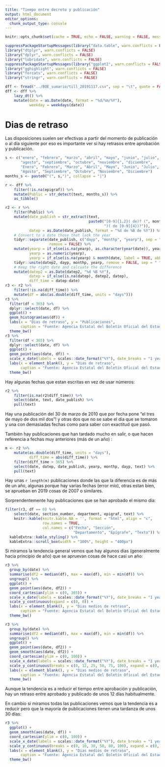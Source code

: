 ```yaml
---
title: "Tiempo entre decreto y publicación"
output: html_document
editor_options: 
  chunk_output_type: console
---
```


```r
knitr::opts_chunk$set(cache = TRUE, echo = FALSE, warning = FALSE, message = FALSE)
```



```r
suppressPackageStartupMessages(library("data.table", warn.conflicts = FALSE))
library("dtplyr", warn.conflicts = FALSE)
library("dplyr", warn.conflicts = FALSE)
library("lubridate", warn.conflicts = FALSE)
suppressPackageStartupMessages(library("ggplot2", warn.conflicts = FALSE))
library("gghighlight", warn.conflicts = FALSE)
library("forcats", warn.conflicts = FALSE)
library("stringr", warn.conflicts = FALSE)

dff <- fread("../BOE_sumario/till_20191117.csv", sep = "\t", quote = FALSE)
dff <- dff %>% 
    lazy_dt() %>% 
    mutate(date = as.Date(date, format = "%d/%m/%Y"),
           weekday = weekdays(date))
```

# Dias de retraso

Las disposiciones suelen ser efectivas a partir del momento de publicación o al día siguiente por eso es importante ver si hay retrasos entre aprobación y publicación. 

```r
s <- c("enero", "febrero", "marzo", "abril", "mayo", "junio", "julio", 
       "agosto", "septiembre", "octubre", "noviembre", "diciembre",
       "Enero", "Febrero", "Marzo", "Abril", "Mayo", "Junio", "Julio", 
       "Agosto", "Septiembre", "Octubre", "Noviembre", "Diciembre")
months_s <- paste0("(", s,")", collapse = "|")

r <- dff %>% 
    filter(!is.na(epigraf)) %>% 
    mutate(Public = str_detect(text, months_s)) %>% 
    as_tibble()

r2 <- r %>% 
    filter(Public) %>% 
    mutate(date_publish = str_extract(text, 
                                      paste0("[0-9]{1,2}( de)? (", months_s, 
                                             ")( de [0-9]{4})?")),
           datep = as.Date(date_publish, format = "%d de %B de %Y")) %>% # Convert to a date those that are full
    # Convert to a date those that lack the year
    tidyr::separate(date_publish, c("dayp", "monthp", "yearp"), sep = " (de )?", 
                    remove = FALSE) %>% 
    mutate(yearp = if_else(is.na(yearp), as.character(year(date)), yearp),
           yearp = as.numeric(yearp),
           yearp = if_else(is.na(yearp) & month(date, label = TRUE, abbr = FALSE) < monthp, yearp -1, yearp)) %>% 
    tidyr::unite(datep2, dayp, monthp, yearp, remove = FALSE, sep = " ") %>% 
    # Keep the right date and calcuate the difference
    mutate(datep2 = as.Date(datep2, "%d %B %Y"),
           datep = if_else(is.na(datep), datep2, datep),
           diff_time = datep-date)
r3 <- r2 %>% 
    filter(!is.na(diff_time)) %>% 
    mutate(df = abs(as.double(diff_time, units = "days")))
r3 %>% 
  filter(df < 365) %>% 
  dplyr::select(date, df) %>% 
  ggplot() +
  geom_histogram(aes(df)) +
  labs(x = "Dias de retraso", y = "Publicaciones",
       caption = "Fuente: Agencia Estatal del Boletín Oficial del Estado") +
  theme_bw()
r3 %>% 
  filter(df < 365) %>% 
  dplyr::select(date, df) %>% 
  ggplot() +
  geom_point(aes(date, df)) +
  scale_x_date(labels = scales::date_format("%Y"), date_breaks = "1 year") +
  labs(x = element_blank(), y = "Dias de retraso", 
       caption = "Fuente: Agencia Estatal del Boletín Oficial del Estado") +
  theme_bw()

```


Hay algunas fechas que estan escritas en vez de usar números:

```r
r2 %>% 
    filter(is.na(r2$diff_time)) %>% 
    select(date, text, date_publish) %>% 
    pull(text)
```

Hay una publicación del 30 de marzo de 2010 que por fecha pone "el tres de mayo de dos mil dos"! y otras dos que no se sabe el dia que se tomaron y una con demasiadas fechas como para saber con exactitud que pasó.

También hay publicaciones que han tardado mucho en salir, o que hacen referencia a fechas muy anteriores (más de un año) :

```r
m <- r2 %>% 
    mutate(as.double(diff_time, units = "days"),
           diff_time = abs(diff_time)) %>% 
    filter(diff_time > 365) %>% 
    select(date, datep, date_publish, yearp, monthp, dayp, text) %>% 
    pull(text)
```

Hay unas `r length(m)` publicaciones donde las que la diferencia es de más de un año, algunas porque hay varias fechas (error mío), otras estan bien, se aprueban en 2019 cosas de 2007 o similares.

Sorprendentemente hay publicaciones que se han aprobado el mismo día:

```r
filter(r3, df == 0) %>% 
    select(date, section_number, department, epigraf, text) %>% 
    knitr::kable(knitr.kable.NA = '', format = "html", align = "c", 
                 row.names = TRUE, 
                 col.names = c("Fecha", "Sección", 
                               "Departamento", "Epígrafe", "Texto")) %>% 
  kableExtra::kable_styling() %>%
  kableExtra::scroll_box(width = "100%", height = "400px")
```

Si miramos la tendencia general vemos que hay algunos días (generalmente hacia principio de año) que se apruevan cosas de hace casi un año:

```r
r3 %>% 
  group_by(date) %>% 
  summarise(df2 = median(df), max = max(df), min = min(df)) %>% 
  ungroup() %>% 
  ggplot() +
  geom_point(aes(date, df2)) +
  coord_cartesian(ylim = c(0, 365)) +
  scale_x_date(labels = scales::date_format("%Y"), date_breaks = "1 year") +
  scale_y_continuous(expand = c(0, 0)) +
  labs(x = element_blank(), y = "Dias medios de retraso", 
       caption = "Fuente: Agencia Estatal del Boletín Oficial del Estado") +
  theme_bw()

r3 %>% 
  group_by(date) %>% 
  summarise(df2 = median(df), max = max(df), min = min(df)) %>% 
  ungroup() %>% 
  ggplot() +
  geom_point(aes(date, df2)) +
  geom_smooth(aes(date, df2)) + 
  coord_cartesian(ylim = c(0, 100)) +
  scale_x_date(labels = scales::date_format("%Y"), date_breaks = "1 year") +
  scale_y_continuous(breaks = c(0, 12, 25, 50, 75, 100), expand = c(0, 0)) +
  labs(x = element_blank(), y = "Dias medios de retraso", 
       caption = "Fuente: Agencia Estatal del Boletín Oficial del Estado") +
  theme_bw()
```

Aunque la tendencia es a reducir el tiempo entre aprobación y publicación, hay un retraso entre aprobado y publicado de unos 12 días habitualmente.

En cambio si miramos todas las publicaciones vemos que la tendencia es a reducir pero que la mayoría de publicaciones tienen una tardanza de unos 30 días:

```r
r3 %>% 
  ggplot() +
  geom_smooth(aes(date, df)) + 
  coord_cartesian(ylim = c(0, 100)) +
  scale_x_date(labels = scales::date_format("%Y"), date_breaks = "1 year") +
  scale_y_continuous(breaks = c(0, 10, 30, 50, 80, 100), expand = c(0, 0)) +
  labs(x = element_blank(), y = "Dias medios de retraso", 
       caption = "Fuente: Agencia Estatal del Boletín Oficial del Estado") +
  theme_bw()
```

